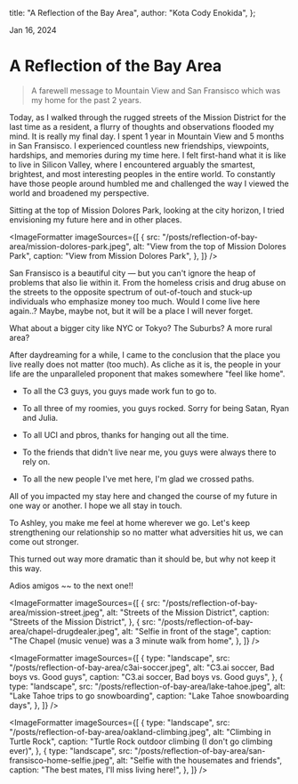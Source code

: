 
  title: "A Reflection of the Bay Area",
  author: "Kota Cody Enokida",
};

Jan 16, 2024

# A Reflection of the Bay Area

<BlockQuote>
  A farewell message to Mountain View and San Fransisco which was my home for
  the past 2 years.
</BlockQuote>

<HeroImage
  src="/posts/reflection-of-bay-area/san-fransisco.jpeg"
  alt="San Fransisco View"
  caption="Marin Headlands, north of San Fransisco"
/>

Today, as I walked through the rugged streets of the Mission District for the last time as a resident, a flurry of thoughts and observations flooded my mind. It is really my final day. I spent 1 year in Mountain View and 5 months in San Fransisco. I experienced countless new friendships, viewpoints, hardships, and memories during my time here. I felt first-hand what it is like to live in Silicon Valley, where I encountered arguably the smartest, brightest, and most interesting peoples in the entire world. To constantly have those people around humbled me and challenged the way I viewed the world and broadened my perspective.

Sitting at the top of Mission Dolores Park, looking at the city horizon, I tried envisioning my future here and in other places.

<ImageFormatter
  imageSources={[
    {
      src: "/posts/reflection-of-bay-area/mission-dolores-park.jpeg",
      alt: "View from the top of Mission Dolores Park",
      caption: "View from Mission Dolores Park",
    },
  ]}
/>

San Fransisco is a beautiful city — but you can't ignore the heap of problems that also lie within it. From the homeless crisis and drug abuse on the streets to the opposite spectrum of out-of-touch and stuck-up individuals who emphasize money too much. Would I come live here again..? Maybe, maybe not, but it will be a place I will never forget.

What about a bigger city like NYC or Tokyo? The Suburbs? A more rural area?

After daydreaming for a while, I came to the conclusion that the place you live really does not matter (too much). As cliche as it is, the people in your life are the unparalleled proponent that makes somewhere "feel like home".

- To all the C3 guys, you guys made work fun to go to.

- To all three of my roomies, you guys rocked. Sorry for being Satan, Ryan and Julia.

- To all UCI and pbros, thanks for hanging out all the time.

- To the friends that didn't live near me, you guys were always there to rely on.

- To all the new people I've met here, I'm glad we crossed paths.

All of you impacted my stay here and changed the course of my future in one way or another. I hope we all stay in touch.

To Ashley, you make me feel at home wherever we go. Let's keep strengthening our relationship so no matter what adversities hit us, we can come out stronger.

This turned out way more dramatic than it should be, but why not keep it this way.

Adios amigos ~~ to the next one!!

<ImageFormatter
  imageSources={[
    {
      src: "/posts/reflection-of-bay-area/mission-street.jpeg",
      alt: "Streets of the Mission District",
      caption: "Streets of the Mission District",
    },
    {
      src: "/posts/reflection-of-bay-area/chapel-drugdealer.jpeg",
      alt: "Selfie in front of the stage",
      caption: "The Chapel (music venue) was a 3 minute walk from home",
    },
  ]}
/>

<ImageFormatter
  imageSources={[
    {
      type: "landscape",
      src: "/posts/reflection-of-bay-area/c3ai-soccer.jpeg",
      alt: "C3.ai soccer, Bad boys vs. Good guys",
      caption: "C3.ai soccer, Bad boys vs. Good guys",
    },
    {
      type: "landscape",
      src: "/posts/reflection-of-bay-area/lake-tahoe.jpeg",
      alt: "Lake Tahoe trips to go snowboarding",
      caption: "Lake Tahoe snowboarding days",
    },
  ]}
/>

<ImageFormatter
  imageSources={[
    {
      type: "landscape",
      src: "/posts/reflection-of-bay-area/oakland-climbing.jpeg",
      alt: "Climbing in Turtle Rock",
      caption: "Turtle Rock outdoor climbing (I don't go climbing ever)",
    },
    {
      type: "landscape",
      src: "/posts/reflection-of-bay-area/san-fransisco-home-selfie.jpeg",
      alt: "Selfie with the housemates and friends",
      caption: "The best mates, I'll miss living here!",
    },
  ]}
/>
